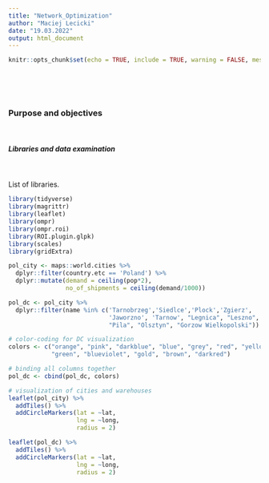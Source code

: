 ```yaml
---
title: "Network_Optimization"
author: "Maciej Lecicki"
date: "19.03.2022"
output: html_document
---
```


```r
knitr::opts_chunk$set(echo = TRUE, include = TRUE, warning = FALSE, message = FALSE, fig.pos = "H", fig.width = 12, fig.height = 6)
```

<br/>
<br/>
<br/>

### Purpose and objectives
<br/>


##### Libraries and data examination
<br/>

List of libraries.

```r
library(tidyverse)
library(magrittr)
library(leaflet)
library(ompr)
library(ompr.roi)
library(ROI.plugin.glpk)
library(scales)
library(gridExtra)
```


```r
pol_city <- maps::world.cities %>% 
  dplyr::filter(country.etc == 'Poland') %>%
  dplyr::mutate(demand = ceiling(pop*2),
                no_of_shipments = ceiling(demand/1000))
```

```r
pol_dc <- pol_city %>% 
  dplyr::filter(name %in% c('Tarnobrzeg','Siedlce','Plock','Zgierz',
                            'Jaworzno', 'Tarnow', "Legnica", "Leszno", "Kalisz",
                            "Pila", "Olsztyn", "Gorzow Wielkopolski"))

# color-coding for DC visualization
colors <- c("orange", "pink", "darkblue", "blue", "grey", "red", "yellow", 
            "green", "blueviolet", "gold", "brown", "darkred")

# binding all columns together
pol_dc <- cbind(pol_dc, colors)
```

```r
# visualization of cities and warehouses
leaflet(pol_city) %>% 
  addTiles() %>% 
  addCircleMarkers(lat = ~lat,
                   lng = ~long,
                   radius = 2)
```

```r

leaflet(pol_dc) %>% 
  addTiles() %>% 
  addCircleMarkers(lat = ~lat,
                   lng = ~long,
                   radius = 2)
```

